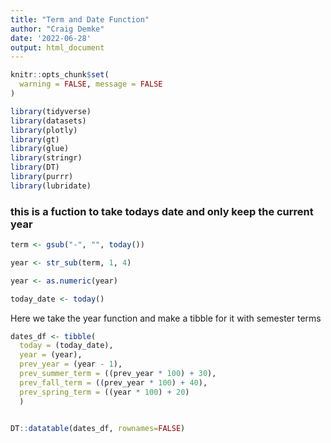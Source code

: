 ```yaml
---
title: "Term and Date Function"
author: "Craig Demke"
date: '2022-06-28'
output: html_document
---
```


```r
knitr::opts_chunk$set(
  warning = FALSE, message = FALSE
)
```

```r
library(tidyverse)
library(datasets)
library(plotly)
library(gt)
library(glue)
library(stringr)
library(DT)
library(purrr)
library(lubridate)
```


### this is a fuction to take todays date and only keep the current year

```r
term <- gsub("-", "", today())

year <- str_sub(term, 1, 4) 

year <- as.numeric(year)

today_date <- today()

```

Here we take the year function and make a tibble for it with semester terms
```r
dates_df <- tibble(
  today = (today_date),
  year = (year),
  prev_year = (year - 1),
  prev_summer_term = ((prev_year * 100) + 30),
  prev_fall_term = ((prev_year * 100) + 40),
  prev_spring_term = ((year * 100) + 20)
  )
  

DT::datatable(dates_df, rownames=FALSE)

```
